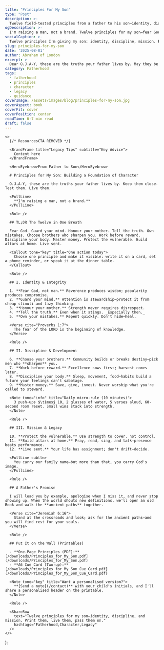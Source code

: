 ```yaml
---
title: "Principles For My Son"
type: "Post"
description: >-
  Twelve field-tested principles from a father to his son—identity, discipline, and mission—shaped for daily practice at home.
ogDescription: >-
  I'm raising a man, not a brand. Twelve principles for my son—fear God, tell the truth, master your habits, protect the vulnerable, and live sent.
socialCaption: >-
  Twelve principles I'm giving my son: identity, discipline, mission. Print them, live them, pass them on. #Fatherhood #Character #Legacy
slug: principles-for-my-son
date: '2025-08-01'
author: Abraham of London
excerpt: >-
  Dear O.J.A-Y, these are the truths your father lives by. May they be a compass for your own journey.
category: Fatherhood
tags: 
  - fatherhood
  - principles
  - character
  - legacy
  - guidance
coverImage: /assets/images/blog/principles-for-my-son.jpg
coverAspect: book
coverFit: cover
coverPosition: center
readTime: 6-7 min read
draft: false
---
```



    <>
      {/* ResourcesCTA REMOVED */}
      
      <BrandFrame title="Legacy Tips" subtitle="Key Advice">
        Content here
      </BrandFrame>

      <HeroEyebrow>From Father to Son</HeroEyebrow>

      # Principles for My Son: Building a Foundation of Character

      O.J.A-Y, these are the truths your father lives by. Keep them close. Test them. Live them.

      <PullLine>
        **I'm raising a man, not a brand.**
      </PullLine>

      <Rule />

      ## TL;DR The Twelve in One Breath

      Fear God. Guard your mind. Honour your mother. Tell the truth. Own mistakes. Choose brothers who sharpen you. Work before reward. Discipline your body. Master money. Protect the vulnerable. Build altars at home. Live sent.

      <Callout tone="key" title="One action today">
        Choose one principle and make it visible: write it on a card, set a phone reminder, or speak it at the dinner table.
      </Callout>

      <Rule />

      ## I. Identity & Integrity

      1. **Fear God, not man.** Reverence produces wisdom; popularity produces compromise.
      2. **Guard your mind.** Attention is stewardship—protect it from cheap stimuli and lazy thinking.
      3. **Honour your mother.** Strength never requires disrespect.
      4. **Tell the truth.** Even when it stings. _Especially then._
      5. **Own your mistakes.** Repent quickly. Don't hide—heal.

      <Verse cite="Proverbs 1:7">
        The fear of the LORD is the beginning of knowledge.
      </Verse>

      <Rule />

      ## II. Discipline & Development

      6. **Choose your brothers.** Community builds or breaks destiny—pick men who **sharpen** you.
      7. **Work before reward.** Excellence sows first; harvest comes later.
      8. **Discipline your body.** Sleep, movement, food—habits build a future your feelings can't sabotage.
      9. **Master money.** Save, give, invest. Never worship what you're called to steward.

      <Note tone="info" title="Daily micro-rule (10 minutes)">
        3 push-ups $\times$ 10, 2 glasses of water, 5 verses aloud, 60-second room reset. Small wins stack into strength.
      </Note>

      <Rule />

      ## III. Mission & Legacy

      10. **Protect the vulnerable.** Use strength to cover, not control.
      11. **Build altars at home.** Pray, read, sing, and talk—presence beats performance.
      12. **Live sent.** Your life has assignment; don't drift—decide.

      <PullLine subtle>
        You carry our family name—but more than that, you carry God's image.
      </PullLine>

      <Rule />

      ## A Father's Promise

      I will lead you by example, apologise when I miss it, and never stop showing up. When the world shouts new definitions, we'll open an old Book and walk the **ancient paths** together.

      <Verse cite="Jeremiah 6:16">
        Stand at the crossroads and look; ask for the ancient paths—and you will find rest for your souls.
      </Verse>

      <Rule />

      ## Put It on the Wall (Printables)

      - **One-Page Principles (PDF):** [/downloads/Principles_for_My_Son.pdf](/downloads/Principles_for_My_Son.pdf)
      - **A6 Cue Card (Two-up):** [/downloads/Principles_for_My_Son_Cue_Card.pdf](/downloads/Principles_for_My_Son_Cue_Card.pdf)

      <Note tone="key" title="Want a personalised version?">
        **[Send a note](/contact)** with your child's initials, and I'll share a personalised header on the printable.
      </Note>

      <Rule />

      <ShareRow
        text="Twelve principles for my son—identity, discipline, and mission. Print them, live them, pass them on."
        hashtags="Fatherhood,Character,Legacy"
      />
    </>
  );


